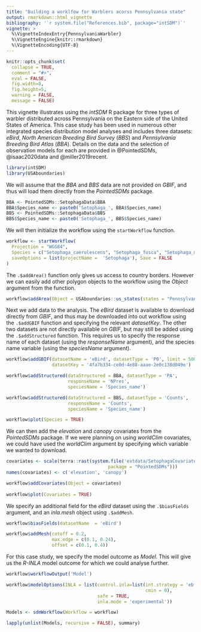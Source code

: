 ```yaml
---
title: "Building a worklfow for Warblers acorss Pennsylvania state"
output: rmarkdown::html_vignette
bibliography: '`r system.file("References.bib", package="intSDM")`'
vignette: >
  %\VignetteIndexEntry{PennsylvaniaWarbler}
  %\VignetteEngine{knitr::rmarkdown}
  %\VignetteEncoding{UTF-8}
---
```


```r
knitr::opts_chunk$set(
  collapse = TRUE,
  comment = "#>",
  eval = FALSE,
  fig.width=8, 
  fig.height=5,
  warning = FALSE,
  message = FALSE)
```

This vignette illustrates using the *intSDM* R package for three types of warbler distributed across Pennsylvania on the Eastern side of the United States of America. This case study has been used in numerous other integrated species distribution model analyses and includes three datasets: *eBird*, *North American Breeding Bird Survey* (*BBS*) and *Pennsylvania Breeding Bird Atlas* (*BBA*). Details on the data and the selection of observation models for each are provided in @PointedSDMs, @isaac2020data and @miller2019recent.

```r

library(intSDM)
library(USAboundaries)

```

We will assume that the *BBA* and *BBS* data are not provided on *GBIF*, and thus will load them directly from the *PointedSDMs* package.

```r

BBA <- PointedSDMs::SetophagaData$BBA
BBA$Species_name <- paste0('Setophaga_', BBA$Species_name)
BBS <- PointedSDMs::SetophagaData$BBS
BBS$Species_name <- paste0('Setophaga_', BBS$Species_name)

```

We will then initialize the workflow using the `startWorkflow` function.

```r

workflow <- startWorkflow(
  Projection = "WGS84",
  Species = c("Setophaga_caerulescens", "Setophaga_fusca", "Setophaga_magnolia"),
  saveOptions = list(projectName =  'Setophaga'), Save = FALSE
)

```

The `.$addArea()` function only gives us access to country borders. However we can easily add other polygon objects to the workflow using the *Object* argument from the function.

```r

workflow$addArea(Object = USAboundaries::us_states(states = "Pennsylvania"))

```

Next we add data to the analysis. The *eBird* dataset is available to download directly from *GBIF*, and thus may be downloaded into out workflow using the `.$addGBIF` function and specifying the relevant *datasetKey*. The other two datasets are not directly available on *GBIF*, but may still be added using the `.$addStructured` function. This requires us to specify the response name of each dataset (using the *responseName* argument), and the species name variable (using the *speciesName* argument).

```r

workflow$addGBIF(datasetName = 'eBird', datasetType = 'PO', limit = 5000,
                 datasetKey = '4fa7b334-ce0d-4e88-aaae-2e0c138d049e')

workflow$addStructured(dataStructured = BBA, datasetType = 'PA',
                       responseName = 'NPres', 
                       speciesName = 'Species_name')

workflow$addStructured(dataStructured = BBS, datasetType = 'Counts',
                       responseName = 'Counts', 
                       speciesName = 'Species_name')

workflow$plot(Species = TRUE)

```

We can then add the *elevation* and *canopy* covariates from the *PointedSDMs* package. If we were planning on using *worldClim* covariates, we could have used the *worldClim* argument by specifying which variable we wanted to download.

```r

covariates <- scale(terra::rast(system.file('extdata/SetophagaCovariates.tif', 
                                      package = "PointedSDMs")))
names(covariates) <- c('elevation', 'canopy')

workflow$addCovariates(Object = covariates)
  
workflow$plot(Covariates = TRUE)

```

We specify an additional field for the *eBird* dataset using the `.$biasFields` argument, and an *inla.mesh* object using `.$addMesh`.

```r

workflow$biasFields(datasetName  = 'eBird')

workflow$addMesh(cutoff = 0.2,
                 max.edge = c(0.1, 0.24),
                 offset = c(0.1, 0.4))

```

For this case study, we specify the model outcome as *Model*. This will give us the *R-INLA* model outcome for which we could analyse further.

```r

workflow$workflowOutput('Model')

workflow$modelOptions(INLA = list(control.inla=list(int.strategy = 'eb',
                                                    cmin = 0),
                                  safe = TRUE,
                                  inla.mode = 'experimental'))

```

```r

Models <- sdmWorkflow(Workflow = workflow)

lapply(unlist(Models, recursive = FALSE), summary)

```
